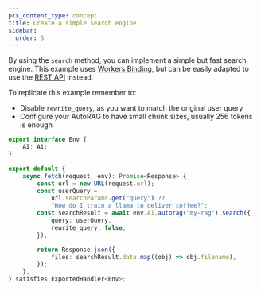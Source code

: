 ```yaml
---
pcx_content_type: concept
title: Create a simple search engine
sidebar:
  order: 5
---
```



By using the `search` method, you can implement a simple but fast search engine. This example uses [Workers Binding](/autorag/usage/workers-binding/), but can be easily adapted to use the [REST API](/autorag/usage/rest-api/) instead.

To replicate this example remember to:

- Disable `rewrite_query`, as you want to match the original user query
- Configure your AutoRAG to have small chunk sizes, usually 256 tokens is enough

<TypeScriptExample>

```ts
export interface Env {
	AI: Ai;
}

export default {
	async fetch(request, env): Promise<Response> {
		const url = new URL(request.url);
		const userQuery =
			url.searchParams.get("query") ??
			"How do I train a llama to deliver coffee?";
		const searchResult = await env.AI.autorag("my-rag").search({
			query: userQuery,
			rewrite_query: false,
		});

		return Response.json({
			files: searchResult.data.map((obj) => obj.filename),
		});
	},
} satisfies ExportedHandler<Env>;
```

</TypeScriptExample>